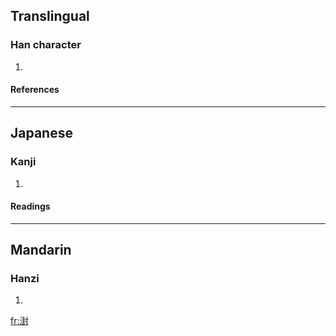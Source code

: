 ==Translingual==
===Han character===
{{Han char|rn=85|rad=水|as=09|sn=12|four=|canj=水土土戈 (EGGI)}}
# {{defn|Han|sort=水09}}
====References====
{{Han ref|kx=0637.050|dkj=17837|dj=1044.060|hdz=31666.120|uh=6E57|ud=28247}}

----
==Japanese==
===Kanji===
{{ja-kanji|grade=|rs=水09}}
# {{defn|Japanese}} 
====Readings====
{{ja-readings|on=[[ほう]] (hō), [[ふ]] (fu)|kun=[[ふかいどろ]] (fukaidoro)}}

----
==Mandarin==
===Hanzi===
{{cmn-hanzi|pin=[[fèng]] ([[feng4]])|wg=feng<sup>4</sup>}}
# {{defn|Mandarin}}

[[fr:湗]]